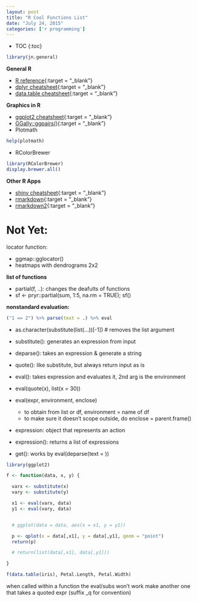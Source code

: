 ```yaml
---
layout: post
title: "R Cool Functions List"
date: "July 24, 2015"
categories: ['r programming']
---
```


* TOC
{:toc}

```r
library(jn.general)
```

**General R**

* [R reference][r_ref]{:target = "_blank"}
* [dplyr cheatsheet][dplyr_ref]{:target = "_blank"}
* [data.table cheatsheet][data.table_ref]{:target = "_blank"}


**Graphics in R**

* [ggplot2 cheatsheet][ggplot2_ref]{:target = "_blank"}
* [GGally::ggpairs()][grid.arrange]{:target = "_blank"}
* Plotmath
```r
help(plotmath)
```

* RColorBrewer

```r
library(RColorBrewer)
display.brewer.all()
```


**Other R Apps**

* [shiny cheatsheet][shiny_ref]{:target = "_blank"}
* [rmarkdown][rmarkdown_ref]{:target = "_blank"}
* [rmarkdown2][rmarkdown_ref2]{:target = "_blank"}


[r_ref]: https://drive.google.com/file/d/0B5VF_idvHAmMMWN5dmhaT05IRkk/view?usp=sharing
[dplyr_ref]: https://drive.google.com/file/d/0B5VF_idvHAmMblBxTjEwRWZXYjQ/view?usp=sharing
[data.table_ref]: https://drive.google.com/file/d/0B5VF_idvHAmMYUtxVHVUVFVDbGc/view?usp=sharing
[ggplot2_ref]: https://drive.google.com/file/d/0B5VF_idvHAmMd1RDSlFYQ0lSZFE/view?usp=sharing
[grid.arrange]: http://www.sthda.com/english/wiki/ggplot2-easy-way-to-mix-multiple-graphs-on-the-same-page-r-software-and-data-visualization
[shiny_ref]: https://drive.google.com/file/d/0B5VF_idvHAmMU0JWZmtWSXF0dHc/view?usp=sharing
[rmarkdown_ref]: https://drive.google.com/file/d/0B5VF_idvHAmMV2NBbWlSNHJvM2c/view?usp=sharing
[rmarkdown_ref2]: https://drive.google.com/file/d/0B5VF_idvHAmMTHU4MFRDV1Z3NUE/view?usp=sharing

# Not Yet:

locator function:

* ggmap::gglocator()
* heatmaps with dendrograms 2x2

**list of functions**

* partial(f, ..): changes the deafults of functions
* sf <- pryr::partial(sum, 1:5, na.rm = TRUE); sf()
     
**nonstandard evaluation:**
```r
("1 == 2") %>% parse(text = .) %>% eval
```

* as.character(substitute(list(…))[-1]) # removes the list argument
* substitute(): generates an expression from input
* deparse(): takes an expression & generate a string
* quote(): like substitute, but always return input as is
* eval(): takes expression and evaluates it, 2nd arg is the environment

* eval(quote(x), list(x = 30))
* eval(expr, environment, enclose)
  * to obtain from list or df, environment = name of df
  * to make sure it doesn’t scope outside, do enclose = parent.frame()

* expression: object that represents an action
* expression(): returns a list of expressions
* get(): works by eval(deparse(text = ))


```r
library(ggplot2)

f <- function(data, x, y) {

  varx <- substitute(x)
  vary <- substitute(y)

  x1 <- eval(varx, data)
  y1 <- eval(vary, data)


  # ggplot(data = data, aes(x = x1, y = y1))

  p <- qplot(x = data[,x1], y = data[,y1], geom = "point")
  return(p)

  # return(list(data[,x1], data[,y1]))

}

f(data.table(iris), Petal.Length, Petal.Width)
```


when called within a function the eval/subs won’t work
make another one that takes a quoted expr (suffix _q for convention)
